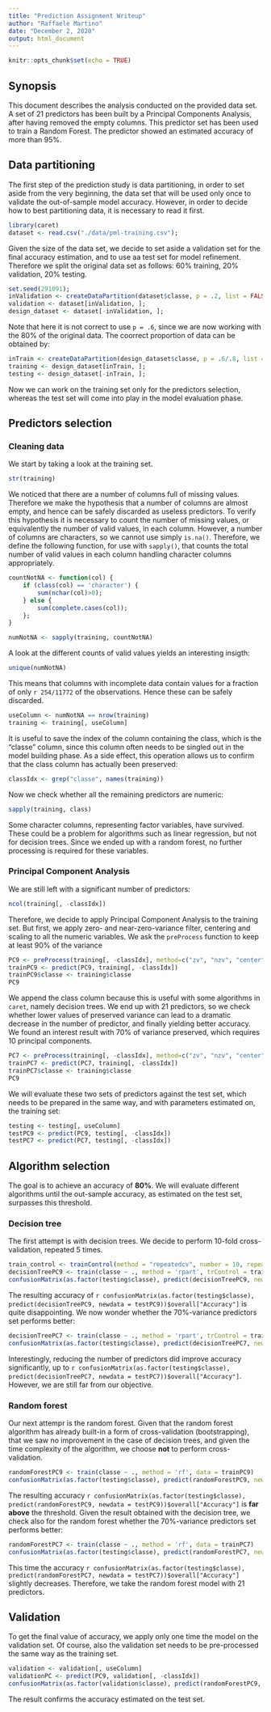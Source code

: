 ```yaml
---
title: "Prediction Assignment Writeup"
author: "Raffaele Martino"
date: "December 2, 2020"
output: html_document
---
```


```r
knitr::opts_chunk$set(echo = TRUE)
```

## Synopsis

This document describes the analysis conducted on the provided data set. A set of 21 predictors has been built by a Principal Components Analysis, after having removed the empty columns. This predictor set has been used to train a Random Forest. The predictor showed an estimated accuracy of more than 95%.

## Data partitioning

The first step of the prediction study is data partitioning, in order to set aside from the very beginning, the data set that will be used only once to validate the out-of-sample model accuracy. However, in order to decide how to best partitioning data, it is necessary to read it first.

```r
library(caret)
dataset <- read.csv("./data/pml-training.csv");
```

Given the size of the data set, we decide to set aside a validation set for the final accuracy estimation, and to use aa test set for model refinement. Therefore we split the original data set as follows: 60% training, 20% validation, 20% testing.

```r
set.seed(291091);
inValidation <- createDataPartition(dataset$classe, p = .2, list = FALSE);
validation <- dataset[inValidation, ];
design_dataset <- dataset[-inValidation, ];
```

Note that here it is not correct to use `p = .6`, since we are now working with the 80% of the original data. The coorrect proportion of data can be obtained by:

```r
inTrain <- createDataPartition(design_dataset$classe, p = .6/.8, list = FALSE)
training <- design_dataset[inTrain, ];
testing <- design_dataset[-inTrain, ];
```

Now we can work on the training set only for the predictors selection, whereas the test set will come into play in the model evaluation phase.

## Predictors selection

### Cleaning data

We start by taking a look at the training set.

```r
str(training)
```

We noticed that there are a number of columns full of missing values. Therefore we make the hypothesis that a number of columns are almost empty, and hence can be safely discarded as useless predictors. To verify this hypothesis it is necessary to count the number of missing values, or equivalently the number of valid values, in each column. However, a number of columns are characters, so we cannot use simply `is.na()`. Therefore, we define the following function, for use with `sapply()`, that counts the total number of valid values in each column handling character columns appropriately.

```r
countNotNA <- function(col) {
	if (class(col) == 'character') {
		sum(nchar(col)>0);
	} else {
		sum(complete.cases(col));
	};
}

numNotNA <- sapply(training, countNotNA)
```

A look at the different counts of valid values yields an interesting insigth:

```r
unique(numNotNA)
```

This means that columns with incomplete data contain values for a fraction of only `r 254/11772` of the observations. Hence these can be safely discarded.

```r
useColumn <- numNotNA == nrow(training)
training <- training[, useColumn]
```

It is useful to save the index of the column containing the class, which is the "classe" column, since this column often needs to be singled out in the model building phase. As a side effect, this operation allows us to confirm that the class column has actually been preserved:

```r
classIdx <- grep("classe", names(training))
```

Now we check whether all the remaining predictors are numeric:

```r
sapply(training, class)
```

Some character columns, representing factor variables, have survived. These could be a problem for algorithms such as linear regression, but not for decision trees. Since we ended up with a random forest, no further processing is required for these variables.

### Principal Component Analysis

We are still left with a significant number of predictors:

```r
ncol(training[, -classIdx])
```

Therefore, we decide to apply Principal Component Analysis to the training set. But first, we apply zero- and near-zero-variance filter, centering and scaling to all the numeric variables. We ask the `preProcess` function to keep at least 90% of the variance

```r
PC9 <- preProcess(training[, -classIdx], method=c("zv", "nzv", "center", "scale", "pca"), thresh = .9)
trainPC9 <- predict(PC9, training[, -classIdx])
trainPC9$classe <- training$classe
PC9
```

We append the class column because this is useful with some algorithms in `caret`, namely decision trees. We end up with 21 predictors, so we check whether lower values of preserved variance can lead to a dramatic decrease in the number of predictor, and finally yielding better accuracy. We found an interest result with 70% of variance preserved, which requires 10 principal components.

```r
PC7 <- preProcess(training[, -classIdx], method=c("zv", "nzv", "center", "scale", "pca"), thresh = .7)
trainPC7 <- predict(PC7, training[, -classIdx])
trainPC7$classe <- training$classe
PC9
```

We will evaluate these two sets of predictors against the test set, which needs to be prepared in the same way, and with parameters estimated on, the training set:

```r
testing <- testing[, useColumn]
testPC9 <- predict(PC9, testing[, -classIdx])
testPC7 <- predict(PC7, testing[, -classIdx])
```

## Algorithm selection

The goal is to achieve an accuracy of **80%**. We will evaluate different algorithms until the out-sample accuracy, as estimated on the test set, surpasses this threshold.

### Decision tree

The first attempt is with decision trees. We decide to perform 10-fold cross-validation, repeated 5 times.

```r
train_control <- trainControl(method = "repeatedcv", number = 10, repeats = 5)
decisionTreePC9 <- train(classe ~ ., method = 'rpart', trControl = train_control, data = trainPC9)
confusionMatrix(as.factor(testing$classe), predict(decisionTreePC9, newdata = testPC9))
```

The resulting accuracy of `r confusionMatrix(as.factor(testing$classe), predict(decisionTreePC9, newdata = testPC9))$overall["Accuracy"]` is quite disappointing. We now wonder whether the 70%-variance predictors set performs better:

```r
decisionTreePC7 <- train(classe ~ ., method = 'rpart', trControl = train_control, data = trainPC7)
confusionMatrix(as.factor(testing$classe), predict(decisionTreePC7, newdata = testPC7))
```

Interestingly, reducing the number of predictors did improve accuracy significantly, up to `r confusionMatrix(as.factor(testing$classe), predict(decisionTreePC7, newdata = testPC7))$overall["Accuracy"]`. However, we are still far from our objective.

### Random forest

Our next attempr is the random forest. Given that the random forest algorithm has already built-in a form of cross-validation (bootstrapping), that we saw no improvement in the case of decision trees, and given the time complexity of the algorithm, we choose **not** to perform cross-validation.

```r
randomForestPC9 <- train(classe ~ ., method = 'rf', data = trainPC9)
confusionMatrix(as.factor(testing$classe), predict(randomForestPC9, newdata = testPC9))
```

The resulting accuracy `r confusionMatrix(as.factor(testing$classe), predict(randomForestPC9, newdata = testPC9))$overall["Accuracy"]` is **far above** the threshold. Given the result obtained with the decision tree, we check also for the random forest whether the 70%-variance predictors set performs better:

```r
randomForestPC7 <- train(classe ~ ., method = 'rf', data = trainPC7)
confusionMatrix(as.factor(testing$classe), predict(randomForestPC7, newdata = testPC7))
```

This time the accuracy `r confusionMatrix(as.factor(testing$classe), predict(randomForestPC7, newdata = testPC7))$overall["Accuracy"]` slightly decreases. Therefore, we take the random forest model with 21 predictors.

## Validation

To get the final value of accuracy, we apply only one time the model on the validation set. Of course, also the validation set needs to be pre-processed the same way as the training set.

```r
validation <- validation[, useColumn]
validationPC <- predict(PC9, validation[, -classIdx])
confusionMatrix(as.factor(validation$classe), predict(randomForestPC9, newdata = validationPC))
```

The result confirms the accuracy estimated on the test set.